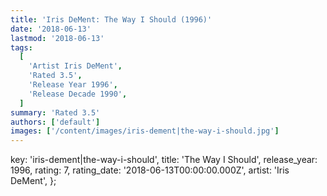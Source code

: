 ```yaml
---
title: 'Iris DeMent: The Way I Should (1996)'
date: '2018-06-13'
lastmod: '2018-06-13'
tags:
  [
    'Artist Iris DeMent',
    'Rated 3.5',
    'Release Year 1996',
    'Release Decade 1990',
  ]
summary: 'Rated 3.5'
authors: ['default']
images: ['/content/images/iris-dement|the-way-i-should.jpg']
---
```


  key: 'iris-dement|the-way-i-should',
  title: 'The Way I Should',
  release_year: 1996,
  rating: 7,
  rating_date: '2018-06-13T00:00:00.000Z',
  artist: 'Iris DeMent',
};

<MusicRating data={data} />
